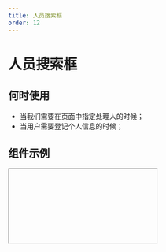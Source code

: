 ```yaml
---
title: 人员搜索框
order: 12
---
```


# 人员搜索框

## 何时使用
- 当我们需要在页面中指定处理人的时候；
- 当用户需要登记个人信息的时候；

## 组件示例

<Iframe url="https://www.aliwork.com/developer/employee-field-v2?isRenderNav=false" />

## 组件属性

<AttrTable
  dataSource={[
    {
      attr: '表单状态',
      code: 'behavior',
      type: 'String',
      demo: '"NORMAL"',
      dafault: '',
      desc: '',
    },
    {
      attr: '是否强制在 label 中显示工号',
      code: 'emplIdInLabel',
      type: 'Boolean',
      demo: 'false',
      dafault: '',
      desc: '',
    },
    {
      attr: '初始值',
      code: 'defaultValue',
      type: 'Employee/Employee[]',
      demo: '',
      dafault: '',
      desc: '',
    },
    {
      attr: '当前值',
      code: 'value',
      type: 'Employee/Employee[',
      demo: '',
      dafault: '',
      desc: '',
    },
    {
      attr: '是否在挂载后立即获取数据',
      code: 'fetchDataOnMount',
      type: 'Boolean',
      demo: 'false',
      dafault: '',
      desc: '',
    },
    {
      attr: '选择后是否立即隐藏菜单',
      code: 'hiddenSelected',
      type: 'Boolean',
      demo: 'true',
      dafault: '',
      desc: '',
    },
    {
      attr: '是否是多选模式',
      code: 'multiple',
      type: 'Boolean',
      demo: 'true',
      dafault: '',
      desc: '',
    },
    {
      attr: '值发生改变时的回调',
      code: 'onChange',
      type: 'Function',
      demo: '',
      dafault: '',
      desc: '',
    },
    {
      attr: '搜索时的回调',
      code: 'onSearch',
      type: 'Function',
      demo: '',
      dafault: '',
      desc: '如提供则需自行处理搜索过滤和数据源变化（重新通过 props 传入组件）',
    },
    {
      attr: '选人或选岗模式',
      code: 'orderNum',
      type: 'String',
      demo: '"0"',
      dafault: '',
      desc: '"为 0 时为选人模式（仅展示主岗信息），非 0 为选岗模式（透出多个兼岗信息）"',
    },
    {
      attr: '弹层的 className',
      code: 'popupClassName',
      type: 'String',
      demo: '',
      dafault: '',
      desc: '',
    },
    {
      attr: '自定义渲染下拉选项',
      code: 'renderOption',
      type: 'Function',
      demo: '',
      dafault: '',
      desc: '',
    },
    {
      attr: '自定义渲染选择结果',
      code: 'renderSelection',
      type: 'Function',
      demo: '',
      dafault: '',
      desc: '',
    },
    {
      attr: '搜索延迟',
      code: 'searchDelay',
      type: 'Number',
      demo: '300',
      dafault: '',
      desc: '单位为毫秒',
    },
    {
      attr: '	是否显示直接下属选项',
      code: 'showSub',
      type: 'Boolean',
      demo: 'true',
      dafault: '',
      desc: '仅在多选时有效',
    },
    {
      attr: '是否显示全员选项',
      code: 'showAllSub',
      type: 'Boolean',
      demo: 'true',
      dafault: '',
      desc: '仅在多选时有效',
    },
    {
      attr: '是否显示人员头像',
      code: 'showAvater',
      type: 'Boolean',
      demo: 'true',
      dafault: '',
      desc: '',
    },
    {
      attr: '是否显示部门信息',
      code: 'showDeptDesc',
      type: 'Boolean',
      demo: 'true',
      dafault: '',
      desc: '',
    },
    {
      attr: '是否显示工号',
      code: 'showEmplId',
      type: 'Boolean',
      demo: 'true',
      dafault: '',
      desc: '',
    },
    {
      attr: '是否显示职位信息',
      code: 'showJobDesc',
      type: 'Boolean',
      demo: 'true',
      dafault: '',
      desc: '',
    },{
      attr: '展开后是否能搜索',
      code: 'showSearch',
      type: 'Boolean',
      demo: 'true',
      dafault: '',
      desc: '',
    },{
      attr: '传入的数据源',
      code: 'dataSource',
      type: 'Employee[]',
      demo: '',
      dafault: '',
      desc: '',
    },
  ]}
/>
